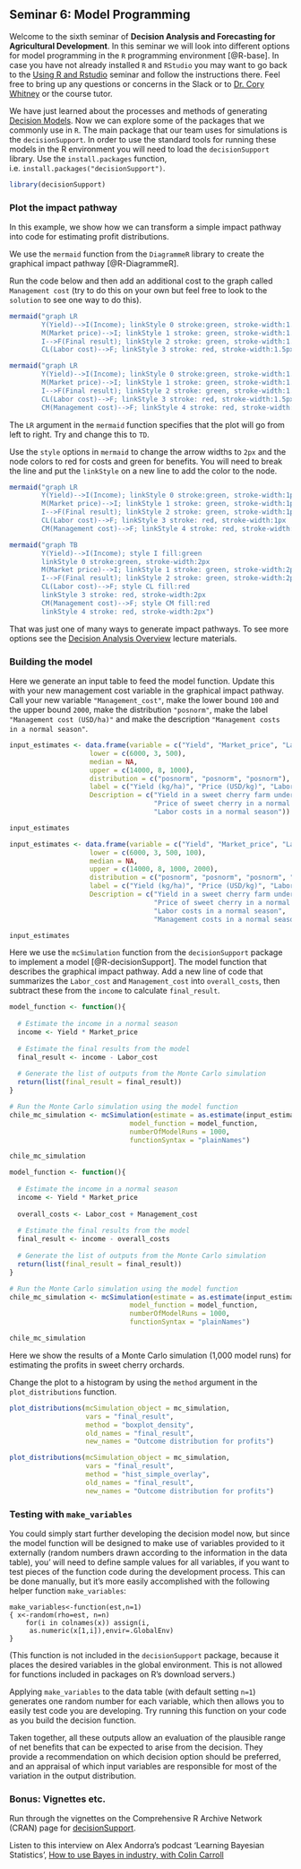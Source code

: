 ## Seminar 6: Model Programming {#model_programming} 
<!-- reference with [Model programming](#model_programming) -->

Welcome to the sixth seminar of **Decision Analysis and Forecasting for Agricultural Development**. In this seminar we will look into different options for model programming in the `R` programming environment [@R-base]. In case you have not already installed `R` and `RStudio` you may want to go back to the [Using R and Rstudio](#r_rstudio) seminar and follow the instructions there. Feel free to bring up any questions or concerns in the Slack or to [Dr. Cory Whitney](mailto:cory.whitney@uni-bonn.de?subject=[Seminar_4]%20Decision%20Analysis%20Lecture) or the course tutor.

We have just learned about the processes and methods of generating [Decision Models](#decision_models). Now we can explore some of the packages that we commonly use in `R`. The main package that our team uses for simulations is the `decisionSupport`. In order to use the standard tools for running these models in the R environment you will need to load the `decisionSupport` library. Use the `install.packages` function, i.e. `install.packages("decisionSupport")`. 

```r
library(decisionSupport)
```

### Plot the impact pathway

In this example, we show how we can transform a simple impact pathway into code for estimating profit distributions.

We use the `mermaid` function from the `DiagrammeR` library to create the graphical impact pathway [@R-DiagrammeR].

Run the code below and then add an additional cost to the graph called `Management cost` (try to do this on your own but feel free to look to the `solution` to see one way to do this). 

```r
mermaid("graph LR
        Y(Yield)-->I(Income); linkStyle 0 stroke:green, stroke-width:1.5px
        M(Market price)-->I; linkStyle 1 stroke: green, stroke-width:1.5px
        I-->F(Final result); linkStyle 2 stroke: green, stroke-width:1.5px
        CL(Labor cost)-->F; linkStyle 3 stroke: red, stroke-width:1.5px")
```

```r
mermaid("graph LR
        Y(Yield)-->I(Income); linkStyle 0 stroke:green, stroke-width:1.5px
        M(Market price)-->I; linkStyle 1 stroke: green, stroke-width:1.5px
        I-->F(Final result); linkStyle 2 stroke: green, stroke-width:1.5px
        CL(Labor cost)-->F; linkStyle 3 stroke: red, stroke-width:1.5px
        CM(Management cost)-->F; linkStyle 4 stroke: red, stroke-width:1.5px")
```

The `LR` argument in the `mermaid` function specifies that the plot will go from left to right. Try and change this to `TD`. 

Use the `style` options in `mermaid` to change the arrow widths to `2px` and the node colors to red for costs and green for benefits. You will need to break the line and put the `linkStyle` on a new line to add the color to the node. 

```r
mermaid("graph LR
        Y(Yield)-->I(Income); linkStyle 0 stroke:green, stroke-width:1px
        M(Market price)-->I; linkStyle 1 stroke: green, stroke-width:1px
        I-->F(Final result); linkStyle 2 stroke: green, stroke-width:1px
        CL(Labor cost)-->F; linkStyle 3 stroke: red, stroke-width:1px
        CM(Management cost)-->F; linkStyle 4 stroke: red, stroke-width:1px")
```

```r
mermaid("graph TB
        Y(Yield)-->I(Income); style I fill:green
        linkStyle 0 stroke:green, stroke-width:2px
        M(Market price)-->I; linkStyle 1 stroke: green, stroke-width:2px
        I-->F(Final result); linkStyle 2 stroke: green, stroke-width:2px
        CL(Labor cost)-->F; style CL fill:red
        linkStyle 3 stroke: red, stroke-width:2px
        CM(Management cost)-->F; style CM fill:red
        linkStyle 4 stroke: red, stroke-width:2px")
```

That was just one of many ways to generate impact pathways. To see more options see the [Decision Analysis Overview](#decision_analysis) lecture materials. 

### Building the model 

Here we generate an input table to feed the model function. Update this with your new management cost variable in the graphical impact pathway. Call your new variable `"Management_cost"`, make the lower bound `100` and the upper bound `2000`, make the distribution `"posnorm"`, make the label `"Management cost (USD/ha)"` and make the description `"Management costs in a normal season"`.

```r
input_estimates <- data.frame(variable = c("Yield", "Market_price", "Labor_cost"),
                    lower = c(6000, 3, 500),
                    median = NA,
                    upper = c(14000, 8, 1000),
                    distribution = c("posnorm", "posnorm", "posnorm"),
                    label = c("Yield (kg/ha)", "Price (USD/kg)", "Labor cost (USD/ha)"),
                    Description = c("Yield in a sweet cherry farm under normal conditions",
                                    "Price of sweet cherry in a normal season",
                                    "Labor costs in a normal season"))

input_estimates
```

```r
input_estimates <- data.frame(variable = c("Yield", "Market_price", "Labor_cost", "Management_cost"),
                    lower = c(6000, 3, 500, 100),
                    median = NA,
                    upper = c(14000, 8, 1000, 2000),
                    distribution = c("posnorm", "posnorm", "posnorm", "posnorm"),
                    label = c("Yield (kg/ha)", "Price (USD/kg)", "Labor cost (USD/ha)", "Management cost (USD/ha)"),
                    Description = c("Yield in a sweet cherry farm under normal conditions",
                                    "Price of sweet cherry in a normal season",
                                    "Labor costs in a normal season", 
                                    "Management costs in a normal season"))

input_estimates
```

Here we use the `mcSimulation` function from the `decisionSupport` package to implement a model [@R-decisionSupport]. The model function that describes the graphical impact pathway. Add a new line of code that summarizes the `Labor_cost` and `Management_cost` into `overall_costs`, then subtract these from the `income` to calculate `final_result`. 

```r

model_function <- function(){
  
  # Estimate the income in a normal season
  income <- Yield * Market_price
  
  # Estimate the final results from the model
  final_result <- income - Labor_cost
  
  # Generate the list of outputs from the Monte Carlo simulation
  return(list(final_result = final_result))
}

# Run the Monte Carlo simulation using the model function
chile_mc_simulation <- mcSimulation(estimate = as.estimate(input_estimates),
                              model_function = model_function,
                              numberOfModelRuns = 1000,
                              functionSyntax = "plainNames")

chile_mc_simulation

```

```r

model_function <- function(){
  
  # Estimate the income in a normal season
  income <- Yield * Market_price
  
  overall_costs <- Labor_cost + Management_cost
    
  # Estimate the final results from the model
  final_result <- income - overall_costs
  
  # Generate the list of outputs from the Monte Carlo simulation
  return(list(final_result = final_result))
}

# Run the Monte Carlo simulation using the model function
chile_mc_simulation <- mcSimulation(estimate = as.estimate(input_estimates),
                              model_function = model_function,
                              numberOfModelRuns = 1000,
                              functionSyntax = "plainNames")

chile_mc_simulation

```

Here we show the results of a Monte Carlo simulation (1,000 model runs) for estimating the profits in sweet cherry orchards. 

Change the plot to a histogram by using the `method` argument in the `plot_distributions` function. 

```r
plot_distributions(mcSimulation_object = mc_simulation,
                   vars = "final_result",
                   method = "boxplot_density",
                   old_names = "final_result",
                   new_names = "Outcome distribution for profits")
```

```r
plot_distributions(mcSimulation_object = mc_simulation,
                   vars = "final_result",
                   method = "hist_simple_overlay",
                   old_names = "final_result",
                   new_names = "Outcome distribution for profits")
```

### Testing with `make_variables`

You could simply start further developing the decision model now, but since the model function will be designed to make use of variables provided to it externally (random numbers drawn according to the information in the data table), you’ will need to define sample values for all variables, if you want to test pieces of the function code during the development process. This can be done manually, but it's more easily accomplished with the following helper function `make_variables`:

```
make_variables<-function(est,n=1)
{ x<-random(rho=est, n=n)
    for(i in colnames(x)) assign(i,
     as.numeric(x[1,i]),envir=.GlobalEnv)
}
```

(This function is not included in the ```decisionSupport``` package, because it places the desired variables in the global environment. This is not allowed for functions included in packages on R’s download servers.)

Applying `make_variables` to the data table (with default setting `n=1`) generates one random number for each variable, which then allows you to easily test code you are developing. Try running this function on your code as you build the decision function. 

Taken together, all these outputs allow an evaluation of the plausible range of net benefits that can be expected to arise from the decision. They provide a recommendation on which decision option should be preferred, and an appraisal of which input variables are responsible for most of the variation in the output distribution.

### Bonus: Vignettes etc. 

Run through the vignettes on the Comprehensive R Archive Network (CRAN) page for [decisionSupport](https://cran.r-project.org/web/packages/decisionSupport/index.html).

Listen to this interview on Alex Andorra's podcast 'Learning Bayesian Statistics', [How to use Bayes in industry, with Colin Carroll](https://www.learnbayesstats.com/episode/3-2-how-to-use-bayes-in-industry-with-colin-carroll)

<!-- -	RSTAN, Other modeling programs - Betancourt’s work (selected blogs, talks, git repos, Stan, HCMC) -->
<!-- -	Yihui (markdown etc.) -->
<!-- -	Assignments:  -->
<!-- -	Rainforth, Tom. “Automating Inference, Learning, and Design Using Probabilistic Programming.” Doctor of Philosophy, University of Oxford, 2017. -->
